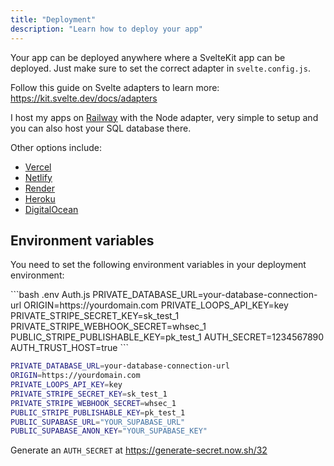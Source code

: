 ```yaml
---
title: "Deployment"
description: "Learn how to deploy your app"
---
```


Your app can be deployed anywhere where a SvelteKit app can be deployed.
Just make sure to set the correct adapter in `svelte.config.js`.

Follow this guide on Svelte adapters to learn more: https://kit.svelte.dev/docs/adapters

I host my apps on [Railway](https://railway.app) with the Node adapter, very simple to setup and you can also host your SQL database there.

Other options include:

- [Vercel](https://vercel.com)
- [Netlify](https://netlify.com)
- [Render](https://render.com)
- [Heroku](https://heroku.com)
- [DigitalOcean](https://digitalocean.com)

## Environment variables

You need to set the following environment variables in your deployment environment:

<CodeGroup>
```bash .env Auth.js
PRIVATE_DATABASE_URL=your-database-connection-url
ORIGIN=https://yourdomain.com
PRIVATE_LOOPS_API_KEY=key
PRIVATE_STRIPE_SECRET_KEY=sk_test_1
PRIVATE_STRIPE_WEBHOOK_SECRET=whsec_1
PUBLIC_STRIPE_PUBLISHABLE_KEY=pk_test_1
AUTH_SECRET=1234567890
AUTH_TRUST_HOST=true
```

```bash .env Supabase
PRIVATE_DATABASE_URL=your-database-connection-url
ORIGIN=https://yourdomain.com
PRIVATE_LOOPS_API_KEY=key
PRIVATE_STRIPE_SECRET_KEY=sk_test_1
PRIVATE_STRIPE_WEBHOOK_SECRET=whsec_1
PUBLIC_STRIPE_PUBLISHABLE_KEY=pk_test_1
PUBLIC_SUPABASE_URL="YOUR_SUPABASE_URL"
PUBLIC_SUPABASE_ANON_KEY="YOUR_SUPABASE_KEY"
```



</CodeGroup>

Generate an `AUTH_SECRET` at https://generate-secret.now.sh/32
